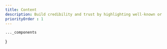 ```yaml
---
title: Content
description: Build credibility and trust by highlighting well-known or reputable brands that are connected to your business.
priorityOrder : 1
---
```



    ..._components
}

<BlockPreview
    title="Center Screenshot"
    src="/blocks-preview/content/center-screenshot"
    code={ctaCode}
    client:visible
/>

<BlockPreview
    title="Left Screenshot"
    src="/blocks-preview/content/left-screenshot"
    code={ctaCode}
    client:visible
/>

<BlockPreview
    title="Right Screenshot"
    src="/blocks-preview/content/right-screenshot"
    code={ctaCode}
    client:visible
/>

<BlockPreview
    title="With Image and Features"
    src="/blocks-preview/content/image-features"
    code={ctaCode}
    client:visible
/>

<BlockPreview
    title="With Image"
    src="/blocks-preview/content/with-image"
    code={ctaCode}
    client:visible
/>

<BlockPreview
    title="Grid Content"
    src="/blocks-preview/content/grid-content"
    code={ctaCode}
    client:visible
/>

<BlockPreview
    title="Grid"
    src="/blocks-preview/content/grid"
    code={ctaCode}
    client:visible
/>

<BlockPreview
    title="Grid Paragraphs"
    src="/blocks-preview/content/grid-paragraphs"
    code={ctaCode}
    client:visible
/>